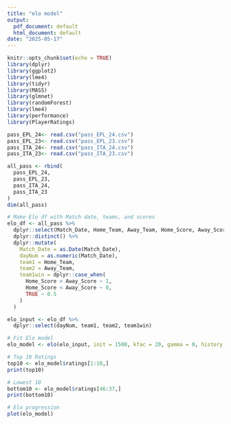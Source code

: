 ```yaml
---
title: "elo model"
output:  
  pdf_document: default
  html_document: default
date: "2025-05-17"
---
```


```r
knitr::opts_chunk$set(echo = TRUE)
library(dplyr)
library(ggplot2)
library(lme4)
library(tidyr)
library(MASS)
library(glmnet)
library(randomForest)
library(lme4)
library(performance)
library(PlayerRatings)
```

```r
pass_EPL_24<- read.csv("pass_EPL_24.csv")
pass_EPL_23<- read.csv("pass_EPL_23.csv")
pass_ITA_24<- read.csv("pass_ITA_24.csv")
pass_ITA_23<- read.csv("pass_ITA_23.csv")

all_pass <- rbind(
  pass_EPL_24,
  pass_EPL_23,
  pass_ITA_24,
  pass_ITA_23
)
dim(all_pass)
```

```r
# Make Elo df with Match date, teams, and scores
elo_df <- all_pass %>%
  dplyr::select(Match_Date, Home_Team, Away_Team, Home_Score, Away_Score) %>%
  dplyr::distinct() %>%
  dplyr::mutate(
    Match_Date = as.Date(Match_Date),
    dayNum = as.numeric(Match_Date),
    team1 = Home_Team,
    team2 = Away_Team,
    team1win = dplyr::case_when(
      Home_Score > Away_Score ~ 1,
      Home_Score < Away_Score ~ 0,
      TRUE ~ 0.5
    )
  )

elo_input <- elo_df %>%
  dplyr::select(dayNum, team1, team2, team1win)

# Fit Elo model
elo_model <- elo(elo_input, init = 1500, kfac = 20, gamma = 0, history = TRUE)

# Top 10 Ratings
top10 <- elo_model$ratings[1:10,]
print(top10)

# Lowest 10 
bottom10 <- elo_model$ratings[46:37,]
print(bottom10)

# Elo progression
plot(elo_model)


```

